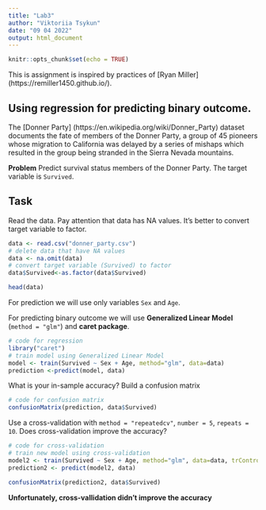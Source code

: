 ```yaml
---
title: "Lab3"
author: "Viktoriia Tsykun"
date: "09 04 2022"
output: html_document
---
```


```r
knitr::opts_chunk$set(echo = TRUE)
```

This is assignment is inspired by practices of [Ryan Miller] (https://remiller1450.github.io/).

## Using regression for predicting binary outcome.

The [Donner Party] (https://en.wikipedia.org/wiki/Donner_Party) dataset documents the fate of members of the Donner Party, a group of 45 pioneers whose migration to California was delayed by a series of mishaps which resulted in the group being stranded in the Sierra Nevada mountains.

**Problem**
Predict survival status members of the Donner Party. The target variable is `Survived`.

## Task

Read the data. Pay attention that data has NA values. It's better to convert target variable to factor.
```r
data <- read.csv("donner_party.csv")
# delete data that have NA values
data <- na.omit(data)
# convert target variable (Survived) to factor
data$Survived<-as.factor(data$Survived)

head(data)
```

For prediction we will use only variables `Sex` and `Age`. 

For predicting binary outcome we will use **Generalized Linear Model** (`method = "glm"`) and **caret package**. 

```r
# code for regression
library("caret")
# train model using Generalized Linear Model
model <- train(Survived ~ Sex + Age, method="glm", data=data)
prediction <-predict(model, data)
```

What is your in-sample accuracy? Build a confusion matrix

```r
# code for confusion matrix
confusionMatrix(prediction, data$Survived)
```
Use a cross-validation with `method = "repeatedcv"`, `number = 5`, `repeats = 10`. Does cross-validation improve the accuracy?

```r
# code for cross-validation
# train new model using cross-validation
model2 <- train(Survived ~ Sex + Age, method="glm", data=data, trControl=trainControl(method="repeatedcv", number=5, repeats=10))
prediction2 <- predict(model2, data)

confusionMatrix(prediction2, data$Survived)

```

**Unfortunately, cross-vallidation didn't improve the accuracy**